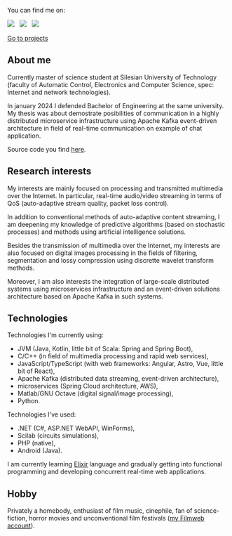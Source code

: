 You can find me on:

[![](https://img.shields.io/badge/github-000000?style=for-the-badge&logo=github)](https://github.com/milosz08) &nbsp;
[![](https://img.shields.io/badge/linkedin-%230077B5.svg?style=for-the-badge&logo=linkedin&logoColor=white)](https://www.linkedin.com/in/miłosz-gilga-477201219/) &nbsp;
[![](https://img.shields.io/badge/-Stackoverflow-FE7A16?style=for-the-badge&logo=stack-overflow&logoColor=white)](https://stackoverflow.com/users/18847390/milosz08) &nbsp;

[Go to projects](/en/projects)

## About me

Currently master of science student at Silesian University of Technology (faculty of Automatic Control, Electronics and
Computer Science, spec: Internet and network technologies).

In january 2024 I defended Bachelor of Engineering at the same university. My thesis was about demostrate posibilities
of communication in a highly distributed microservice infrastructure using Apache Kafka event-driven architecture in
field of real-time communication on example of chat application.

Source code you find [here](https://github.com/visphere).

## Research interests

My interests are mainly focused on processing and transmitted multimedia over the Internet. In particular, real-time
audio/video streaming in terms of QoS (auto-adaptive stream quality, packet loss control).

In addition to conventional methods of auto-adaptive content streaming, I am deepening my knowledge of predictive
algorithms (based on stochastic processes) and methods using artificial intelligence solutions.

Besides the transmission of multimedia over the Internet, my interests are also focused on digital images processing in
the fields of filtering, segmentation and lossy compression using discrette wavelet transform methods.

Moreover, I am also interests the integration of large-scale distributed systems using microservices infrastructure and
an event-driven solutions architecture based on Apache Kafka in such systems.

## Technologies

Technologies I'm currently using:

- JVM (Java, Kotlin, little bit of Scala: Spring and Spring Boot),
- C/C++ (in field of multimedia processing and rapid web services),
- JavaScript/TypeScript (with web frameworks: Angular, Astro, Vue, little bit of React),
- Apache Kafka (distributed data streaming, event-driven architecture),
- microservices (Spring Cloud architecture, AWS),
- Matlab/GNU Octave (digital signal/image processing),
- Python.

Technologies I've used:

- .NET (C#, ASP.NET WebAPI, WinForms),
- Scilab (circuits simulations),
- PHP (native),
- Android (Java).

I am currently learning [Elixir](https://elixir-lang.org) language and gradually getting into functional programming and
developing concurrent real-time web applications.

## Hobby

Privately a homebody, enthusiast of film music, cinephile, fan of science-fiction, horror movies and unconventional
film festivals ([my Filmweb account](https://www.filmweb.pl/user/miloszgilga)).
